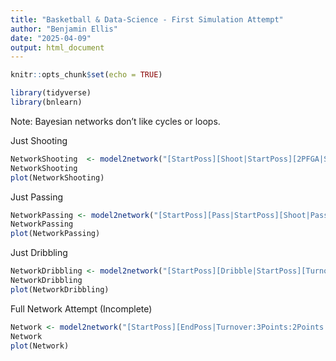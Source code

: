 ```yaml
---
title: "Basketball & Data-Science - First Simulation Attempt"
author: "Benjamin Ellis"
date: "2025-04-09"
output: html_document
---
```


```r
knitr::opts_chunk$set(echo = TRUE)
```

```r
library(tidyverse)
library(bnlearn)
```
Note: Bayesian networks don't like cycles or loops. 

Just Shooting
```r
NetworkShooting  <- model2network("[StartPoss][Shoot|StartPoss][2PFGA|Shoot][3PFGA|Shoot][2Points|2PFGA][Miss|2PFGA:3PFGA][3Points|3PFGA][OReb|Miss][DReb|Miss][EndPoss|DReb:3Points:2Points]")
NetworkShooting
plot(NetworkShooting)
```

Just Passing
```r
NetworkPassing <- model2network("[StartPoss][Pass|StartPoss][Shoot|Pass:Dribble][Dribble|Pass][Turnover|Pass][EndPoss|Turnover]")
NetworkPassing
plot(NetworkPassing)
```

Just Dribbling
```r
NetworkDribbling <- model2network("[StartPoss][Dribble|StartPoss][Turnover|Dribble:Pass][Pass|Dribble][Shoot|Dribble:Pass][EndPoss|Turnover]")
NetworkDribbling
plot(NetworkDribbling)
```

Full Network Attempt (Incomplete)
```r
Network <- model2network("[StartPoss][EndPoss|Turnover:3Points:2Points:DReb][Dribble|StartPoss][Pass|StartPoss][Turnover|Dribble:Pass][Shoot|StartPoss:Dribble:Pass][2PFGA|Shoot][3PFGA|Shoot][2Points|2PFGA][Miss|2PFGA:3PFGA][3Points|3PFGA][OReb|Miss][DReb|Miss]")
Network
plot(Network)
```